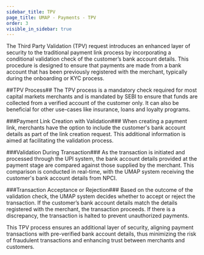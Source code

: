 ```yaml
---
sidebar_title: TPV
page_title: UMAP - Payments - TPV
order: 3
visible_in_sidebar: true
---
```



The Third Party Validation (TPV) request introduces an enhanced layer of security to the traditional payment link process by incorporating a conditional validation check of the customer’s bank account details. This procedure is designed to ensure that payments are made from a bank account that has been previously registered with the merchant, typically during the onboarding or KYC process.

##TPV Process##
The TPV process is a mandatory check required for most capital markets merchants and is mandated by SEBI to ensure that funds are collected from a verified account of the customer only. It can also be beneficial for other use-cases like insurance, loans and loyalty programs.

###Payment Link Creation with Validation### 
When creating a payment link, merchants have the option to include the customer's bank account details as part of the link creation request. This additional information is aimed at facilitating the validation process.

###Validation During Transaction### 
As the transaction is initiated and processed through the UPI system, the bank account details provided at the payment stage are compared against those supplied by the merchant. This comparison is conducted in real-time, with the UMAP system receiving the customer's bank account details from NPCI.

###Transaction Acceptance or Rejection### 
Based on the outcome of the validation check, the UMAP system decides whether to accept or reject the transaction. If the customer’s bank account details match the details registered with the merchant, the transaction proceeds. If there is a discrepancy, the transaction is halted to prevent unauthorized payments.

This TPV process ensures an additional layer of security, aligning payment transactions with pre-verified bank account details, thus minimizing the risk of fraudulent transactions and enhancing trust between merchants and customers.

